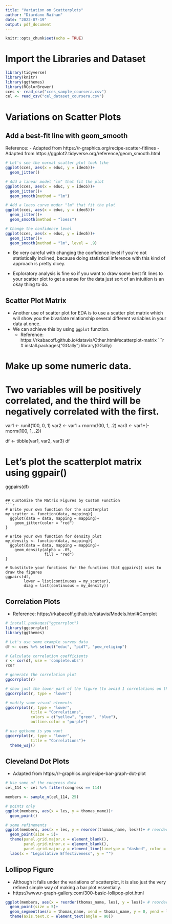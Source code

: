 ```yaml
---
title: "Variation on Scatterplots"
author: "Diardano Raihan"
date: "2022-07-19"
output: pdf_document
---
```


```r
knitr::opts_chunk$set(echo = TRUE)
```

# Import the Libraries and Dataset

```r
library(tidyverse)
library(knitr)
library(ggthemes)
library(RColorBrewer)
cces <- read_csv("cces_sample_coursera.csv")
cel <- read_csv("cel_dataset_coursera.csv")
```

# Variations on Scatter Plots
## Add a best-fit line with geom_smooth
Reference: 
- Adapted from https://r-graphics.org/recipe-scatter-fitlines
- Adapted from https://ggplot2.tidyverse.org/reference/geom_smooth.html

```r
# Let's see the normal scatter plot look like
ggplot(cces, aes(x = educ, y = ideo5))+
  geom_jitter()

# Add a linear model "lm" that fit the plot
ggplot(cces, aes(x = educ, y = ideo5))+
  geom_jitter()+
  geom_smooth(method = "lm")

# Add a loess curve moder "lm" that fit the plot
ggplot(cces, aes(x = educ, y = ideo5))+
  geom_jitter()+
  geom_smooth(method = "loess")

# Change the confidence level 
ggplot(cces, aes(x = educ, y = ideo5))+
  geom_jitter()+
  geom_smooth(method = "lm", level = .9)
```

- Be very careful with changing the confidence level if you're not statistically inclined, because doing statistical inference with this kind of approach is pretty dicey. 

- Exploratory analysis is fine so if you want to draw some best fit lines to your scatter plot to get a sense for the data just sort of an intuition is an okay thing to do.

## Scatter Plot Matrix
- Another use of scatter plot for EDA is to use a scatter plot matrix which will show you the bivariate relationship several different variables in your data at once. 
- We can achieve this by using `ggplot` function.
  - Reference: https://rkabacoff.github.io/datavis/Other.html#scatterplot-matrix
```r
# install.packages("GGally")
library(GGally)

# Make up some numeric data.
# Two variables will be positively correlated, and the third will be negatively correlated with the first.
var1 <- runif(100, 0, 1)
var2 <- var1 + rnorm(100, 1, .2)
var3 <- var1*(-rnorm(100, 1, .2))

df <- tibble(var1, var2, var3)
df

# Let's plot the scatterplot matrix using ggpair()
ggpairs(df)
```

## Customize the Matrix Figures by Custom Function
```r
# Write your own function for the scatterplot
my_scatter <- function(data, mapping){
  ggplot(data = data, mapping = mapping)+
    geom_jitter(color = "red")
}

# Write your own function for density plot
my_density <- function(data, mapping){
  ggplot(data = data, mapping = mapping)+
    geom_density(alpha = .05, 
                 fill = "red")
}

# Substitute your functions for the functions that ggpairs() uses to draw the figures
ggpairs(df, 
        lower = list(continuous = my_scatter),
        diag = list(continuous = my_density))
```

## Correlation Plots
- Reference: https://rkabacoff.github.io/datavis/Models.html#Corrplot
```r
# install.packages("ggcorrplot")
library(ggcorrplot)
library(ggthemes)

# Let's use some example survey data
df <- cces %>% select("educ", "pid7", "pew_religimp")

# Calculate correlation coefficients
r <- cor(df, use = 'complete.obs')
?cor

# generate the correlation plot
ggcorrplot(r)

# show just the lower part of the figure (to avoid 1 correlations on the diagonal)
ggcorrplot(r, type = "lower")

# modify some visual elements
ggcorrplot(r, type = "lower", 
           title = "Correlations", 
           colors = c("yellow", "green", "blue"), 
           outline.color = "purple")

# use ggtheme is you want
ggcorrplot(r, type = "lower", 
           title = "Correlations")+
  theme_wsj()
```

## Cleveland Dot Plots
- Adapted from https://r-graphics.org/recipe-bar-graph-dot-plot

```r
# Use some of the congress data
cel_114 <- cel %>% filter(congress == 114)

members <- sample_n(cel_114, 25)

# points only
ggplot(members, aes(x = les, y = thomas_name))+
  geom_point()

# some refinements
ggplot(members, aes(x = les, y = reorder(thomas_name, les)))+ # reorder in descending
  geom_point(size = 5)+
  theme(panel.grid.major.x = element_blank(), 
        panel.grid.minor.x = element_blank(), 
        panel.grid.major.y = element_line(linetype = "dashed", color = "blue"))+
  labs(x = "Legislative Effectiveness", y = "")
```

## Lollipop Figure
- Although it falls under the variations of scatterplot, it is also just the very refined simple way of making a bar plot essentially.
- https://www.r-graph-gallery.com/300-basic-lollipop-plot.html

```r
ggplot(members, aes(x = reorder(thomas_name, les), y = les))+ # reorder in descending
  geom_point(size = 5)+
  geom_segment(aes(x = thomas_name, xend = thomas_name, y = 0, yend = les))+
  theme(axis.text.x = element_text(angle = 90))
```